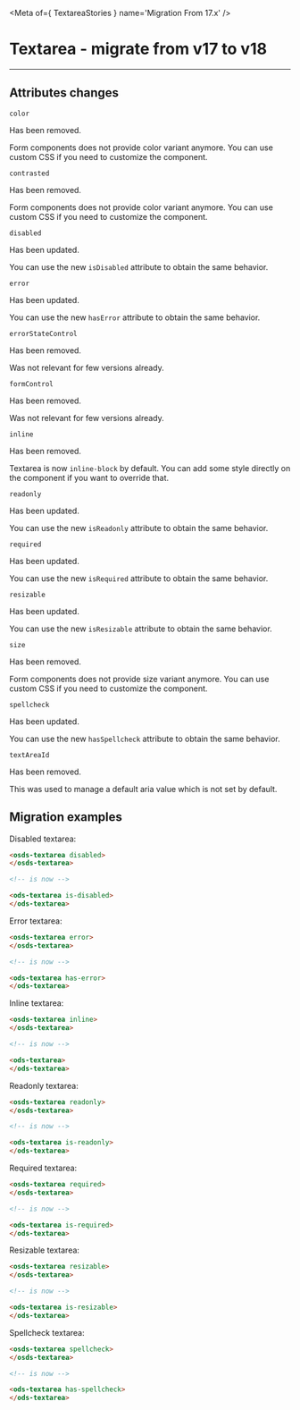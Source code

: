 
<Meta of={ TextareaStories } name='Migration From 17.x' />

# Textarea - migrate from v17 to v18
----

## Attributes changes

`color ` <ods-badge size="sm" color="critical" icon="circle-xmark" label="Removed"></ods-badge>

Has been removed.

Form components does not provide color variant anymore.
You can use custom CSS if you need to customize the component.

`contrasted` <ods-badge size="sm" color="critical" icon="circle-xmark" label="Removed"></ods-badge>

Has been removed.

Form components does not provide color variant anymore.
You can use custom CSS if you need to customize the component.

`disabled` <ods-badge size="sm" icon="circle-info" label="Updated"></ods-badge>

Has been updated.

You can use the new `isDisabled` attribute to obtain the same behavior.

`error` <ods-badge size="sm" icon="circle-info" label="Updated"></ods-badge>

Has been updated.

You can use the new `hasError` attribute to obtain the same behavior.

`errorStateControl` <ods-badge size="sm" color="critical" icon="circle-xmark" label="Removed"></ods-badge>

Has been removed.

Was not relevant for few versions already.

`formControl` <ods-badge size="sm" color="critical" icon="circle-xmark" label="Removed"></ods-badge>

Has been removed.

Was not relevant for few versions already.

`inline` <ods-badge size="sm" color="critical" icon="circle-xmark" label="Removed"></ods-badge>

Has been removed.

Textarea is now `inline-block` by default.
You can add some style directly on the component if you want to override that.

`readonly` <ods-badge size="sm" icon="circle-info" label="Updated"></ods-badge>

Has been updated.

You can use the new `isReadonly` attribute to obtain the same behavior.

`required` <ods-badge size="sm" icon="circle-info" label="Updated"></ods-badge>

Has been updated.

You can use the new `isRequired` attribute to obtain the same behavior.

`resizable` <ods-badge size="sm" icon="circle-info" label="Updated"></ods-badge>

Has been updated.

You can use the new `isResizable` attribute to obtain the same behavior.

`size ` <ods-badge size="sm" color="critical" icon="circle-xmark" label="Removed"></ods-badge>

Has been removed.

Form components does not provide size variant anymore.
You can use custom CSS if you need to customize the component.

`spellcheck` <ods-badge size="sm" icon="circle-info" label="Updated"></ods-badge>

Has been updated.

You can use the new `hasSpellcheck` attribute to obtain the same behavior.

`textAreaId ` <ods-badge size="sm" color="critical" icon="circle-xmark" label="Removed"></ods-badge>

Has been removed.

This was used to manage a default aria value which is not set by default.

## Migration examples

Disabled textarea:
```html
<osds-textarea disabled>
</osds-textarea>

<!-- is now -->

<ods-textarea is-disabled>
</ods-textarea>
```

Error textarea:
```html
<osds-textarea error>
</osds-textarea>

<!-- is now -->

<ods-textarea has-error>
</ods-textarea>
```

Inline textarea:
```html
<osds-textarea inline>
</osds-textarea>

<!-- is now -->

<ods-textarea>
</ods-textarea>
```

Readonly textarea:
```html
<osds-textarea readonly>
</osds-textarea>

<!-- is now -->

<ods-textarea is-readonly>
</ods-textarea>
```

Required textarea:
```html
<osds-textarea required>
</osds-textarea>

<!-- is now -->

<ods-textarea is-required>
</ods-textarea>
```

Resizable textarea:
```html
<osds-textarea resizable>
</osds-textarea>

<!-- is now -->

<ods-textarea is-resizable>
</ods-textarea>
```

Spellcheck textarea:
```html
<osds-textarea spellcheck>
</osds-textarea>

<!-- is now -->

<ods-textarea has-spellcheck>
</ods-textarea>
```
